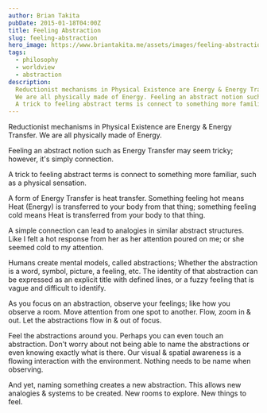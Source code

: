 ```yaml
---
author: Brian Takita
pubDate: 2015-01-18T04:00Z
title: Feeling Abstraction
slug: feeling-abstraction
hero_image: https://www.briantakita.me/assets/images/feeling-abstraction.jpg
tags:
  - philosophy
  - worldview
  - abstraction
description:
  Reductionist mechanisms in Physical Existence are Energy & Energy Transfer.
  We are all physically made of Energy. Feeling an abstract notion such as Energy Transfer may seem tricky; however, it's simply connection.
  A trick to feeling abstract terms is connect to something more familiar, such as a physical sensation.
---
```


Reductionist mechanisms in Physical Existence are Energy & Energy Transfer. We are all physically made of Energy.

Feeling an abstract notion such as Energy Transfer may seem tricky; however, it's simply connection.

A trick to feeling abstract terms is connect to something more familiar, such as a physical sensation.

A form of Energy Transfer is heat transfer. Something feeling hot means Heat (Energy) is transferred to your body 
from that thing; something feeling cold means Heat is transferred from your body to that thing.

A simple connection can lead to analogies in similar abstract structures. Like I felt a hot response from her as her 
attention poured on me; or she seemed cold to my attention.

Humans create mental models, called abstractions; Whether the abstraction is a word, symbol, picture, a feeling, etc.
The identity of that abstraction can be expressed as an explicit title with defined lines, or a fuzzy feeling that 
is vague and difficult to identify.

As you focus on an abstraction, observe your feelings; like how you observe a room. Move attention from one spot to 
another. Flow, zoom in & out. Let the abstractions flow in & out of focus.

Feel the abstractions around you. Perhaps you can even touch an abstraction. Don't worry about not being able to 
name the abstractions or even knowing exactly what is there. Our visual & spatial awareness is a flowing interaction 
with the environment. Nothing needs to be name when observing.

And yet, naming something creates a new abstraction. This allows new analogies & systems to be created. New rooms to 
explore. New things to feel.
